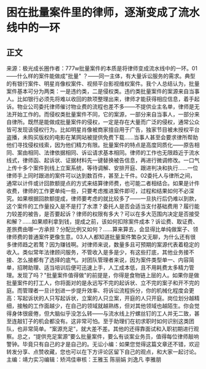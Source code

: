 # 困在批量案件里的律师，逐渐变成了流水线中的一环
## 正文
来源：极光成长圈作者：777w批量案件的本质是将律师变成流水线中的一环。01——什么样的案件能做成"批量" ？——同一主体，有大量诉讼服务的需求。典型的有银行案件、明星肖像权案件、视频平台影视维权案件。我个人总结认为，批量案件基本可分为两类：一是违约类，二是侵权类。违约类批量案件的案源来自当事人。比如银行必须先将难以收回的款项整理出来，律师才能获得相应信息，着手起诉。物业公司委托律师催讨物业费的流程也差不多——不提供业主名单，律师是无法开始工作的。而侵权类批量案件不同，它的案源，一部分来自当事人，一部分来自律所。既然是能做成批量案件的侵权，一定是存在大量而广泛的侵权，通常公众皆可发现该侵权行为。比如明星肖像被商家擅自用于广告，独家节目被未授权平台盗播，未购买版权的电影在某网站被提供免费下载……当事人甚至会要求律所帮助他们寻找侵权线索，因为他们精力有限。批量案件的特点是高度同质化——原告相同、案由相同、法律依据相同、诉讼请求基本相同。律师的工作也无限趋近于流水线式，律师函、起诉状、证据材料先一键替换被告信息，再进行微调修改。一口气上传十多个案件到线上立案系统，等待调解、安排开庭、跟进判决和执行……一位律师手上同时跟进的案件可以达到数百件，甚至上千件。02委托人与律所之间，通常以计件或计回款额提点的方式来结算律师费，也可能二者相结合。如果是计件收费，律师的工作更单纯一些，只要考虑推进案件即可，过程和结果如何不必深究。如果根据回款额提成，律师要考虑的就比较多了——一旦执行后仍难以到款，这个案件的工作量投入是不是打了水漂？委托人是否会适当支付基础费用？履行能力较差的被告，是否要起诉？律师的权限有多大？可以在多大范围内决定是否接受和解？……如果顺利拿到钱，提成之前，该如何扣除案件成本？诉讼费、取证费、差旅费由哪一方承担？分配比例又如何？……算来算去，会显得比单纯做案子、领律师费的普通案件更像生意。03人人都知道批量案件繁杂又无聊，为什么还有很多律师趋之若鹜？因为赚钱啊。对律师来说，数量多且可预期的案源代表着稳定的收入。类似常年法律顾问服务，不管收入是多是少，有这些打底，其他业务接不接、怎么接都有了选择的底气。对团队管理者来说，因为案件类型单一、内容简单，招聘助理、适当培训后便可迅速上手，人工成本低，且不用耗费太多精力管理。发现了吗？"批量案件值得做"的前提是，你得是食物链上层的人。如果你是做批量案件的打工人，你将面对的是永远写不完的起诉状、立不完的案子和开不完的庭。而管理者一旦计划进一步提升效率、将诉讼流程拆分，你的机械化程度会更高：写起诉状的人只写起诉状，立案的人只立案，开庭的人只开庭。岗位划分越精细，接触的工作面越少，在自己的领域就越熟练，但对其他领域也越陌生。你会觉得身体很疲倦，但大脑似乎没怎么转——与流水线上拧螺丝钉的工人并无二致，甚至连敲钉子的机会都没有。这非常可怕。至于助理们在初求职时如何识别这类团队，也非常简单。“案源充足”，就大差不差。其他的还得靠面试和入职初期进行观察。总之，“提供充足案源”要么批量案件，要么有谈案业务员，值得每位律师敲响警钟。毕竟只有自己的才是自己的。无讼小编：如果您觉得这篇文章还不错，欢迎转发分享、点赞收藏，您也可以在下方评论区留下自己的观点，和大家一起讨论。主编：靖力实习编辑：矫鸿佳审核：王雅玉 陈丽娟 刘逸凡 李雅朋